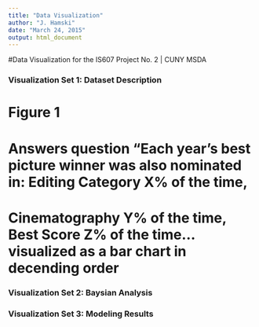 ```yaml
---
title: "Data Visualization"
author: "J. Hamski"
date: "March 24, 2015"
output: html_document
---
```


#Data Visualization for the IS607 Project No. 2 | CUNY MSDA 



### Visualization Set 1: Dataset Description

# Figure 1
# Answers question "Each year's best picture winner was also nominated in: Editing Category X% of the time,
# Cinematography Y% of the time, Best Score Z% of the time... visualized as a bar chart in decending order



### Visualization Set 2: Baysian Analysis 


### Visualization Set 3: Modeling Results